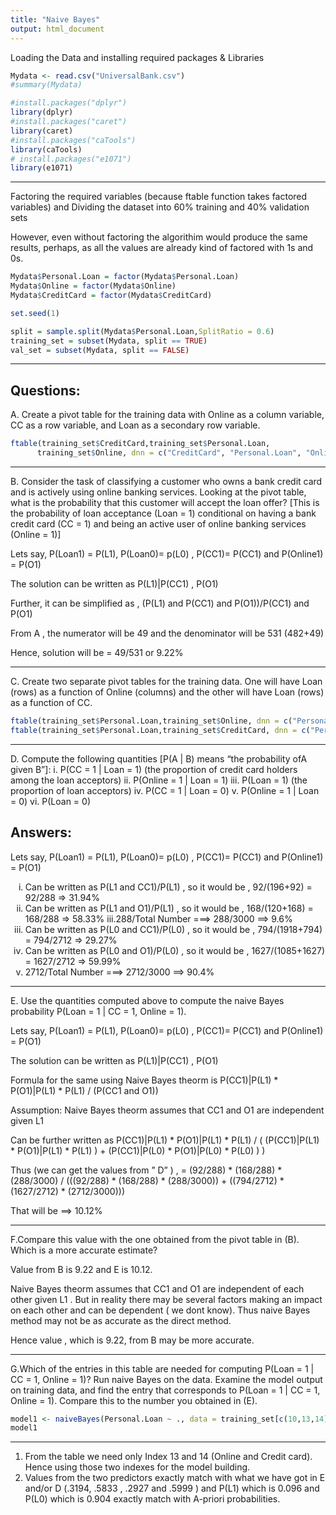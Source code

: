 ```yaml
---
title: "Naive Bayes"
output: html_document
---
```


Loading the Data and installing required packages & Libraries

```r

Mydata <- read.csv("UniversalBank.csv")
#summary(Mydata)

#install.packages("dplyr")
library(dplyr)
#install.packages("caret")
library(caret)
#install.packages("caTools")
library(caTools)
# install.packages("e1071")
library(e1071)

```

***

Factoring the required variables (because ftable function takes factored variables) and Dividing the dataset into 60% training and 40% validation sets

However, even without factoring the algorithim would produce the same results, perhaps, as all the values are already kind of factored with 1s and 0s.

```r

Mydata$Personal.Loan = factor(Mydata$Personal.Loan)
Mydata$Online = factor(Mydata$Online)
Mydata$CreditCard = factor(Mydata$CreditCard)

set.seed(1)

split = sample.split(Mydata$Personal.Loan,SplitRatio = 0.6)
training_set = subset(Mydata, split == TRUE)
val_set = subset(Mydata, split == FALSE)

```

***

## Questions:

A. Create a pivot table for the training data with Online as a column variable, CC as a row
variable, and Loan as a secondary row variable. 

```r


ftable(training_set$CreditCard,training_set$Personal.Loan,
      training_set$Online, dnn = c("CreditCard", "Personal.Loan", "Online"))


```

***

B. Consider the task of classifying a customer who owns a bank credit card and is actively using
online banking services. Looking at the pivot table, what is the probability that this customer
will accept the loan offer? [This is the probability of loan acceptance (Loan = 1) conditional on
having a bank credit card (CC = 1) and being an active user of online banking services (Online
= 1)]



Lets say, P(Loan1) = P(L1), P(Loan0)= p(L0) , P(CC1)= P(CC1) and P(Online1) = P(O1)


The solution can be written as P(L1)|P(CC1) , P(O1)

Further, it can be simplified as , (P(L1) and P(CC1) and P(O1))/P(CC1) and P(O1)

From A , the numerator will be 49 and the denominator will be 531 (482+49)

Hence, solution will be = 49/531 or 9.22%

***



C. Create two separate pivot tables for the training data. One will have Loan (rows) as a
function of Online (columns) and the other will have Loan (rows) as a function of CC.

```r

ftable(training_set$Personal.Loan,training_set$Online, dnn = c("Personal.Loan", "Online"))
ftable(training_set$Personal.Loan,training_set$CreditCard, dnn = c("Personal.Loan", "CreditCard"))


```
***

D. Compute the following quantities [P(A | B) means “the probability ofA given B”]:
i. P(CC = 1 | Loan = 1) (the proportion of credit card holders among the loan acceptors)
ii. P(Online = 1 | Loan = 1)
iii. P(Loan = 1) (the proportion of loan acceptors)
iv. P(CC = 1 | Loan = 0)
v. P(Online = 1 | Loan = 0)
vi. P(Loan = 0)

## Answers:

Lets say, P(Loan1) = P(L1), P(Loan0)= p(L0) , P(CC1)= P(CC1) and P(Online1) = P(O1)

i.  Can be written as P(L1 and CC1)/P(L1) , so it would be , 92/(196+92) = 92/288 => 31.94%
ii. Can be written as P(L1 and O1)/P(L1) , so it would be , 168/(120+168) = 168/288 => 58.33%
iii.288/Total Number ===> 288/3000  ==> 9.6%
iv. Can be written as P(L0 and CC1)/P(L0) , so it would be , 794/(1918+794) = 794/2712  => 29.27%
v.  Can be written as P(L0 and O1)/P(L0) , so it would be , 1627/(1085+1627) = 1627/2712 => 59.99%
vi. 2712/Total Number ===> 2712/3000 ==> 90.4%

***

E. Use the quantities computed above to compute the naive Bayes probability P(Loan = 1 | CC
= 1, Online = 1).


Lets say, P(Loan1) = P(L1), P(Loan0)= p(L0) , P(CC1)= P(CC1) and P(Online1) = P(O1)


The solution can be written as P(L1)|P(CC1) , P(O1)


Formula for the same using Naive Bayes theorm is P(CC1)|P(L1) * P(O1)|P(L1) * P(L1) / (P(CC1 and O1))

Assumption: Naive Bayes theorm assumes that CC1 and O1 are independent given L1

Can be further written as P(CC1)|P(L1) * P(O1)|P(L1) * P(L1) / ( (P(CC1)|P(L1) * P(O1)|P(L1) * P(L1) ) + (P(CC1)|P(L0) * P(O1)|P(L0) * P(L0) ) )

Thus (we can get the values from " D" ) , = (92/288) * (168/288) * (288/3000) / (((92/288) * (168/288) * (288/3000)) + ((794/2712) * (1627/2712) * (2712/3000)))

That will be ==> 10.12%


***

F.Compare this value with the one obtained from the pivot table in (B). Which is a more
accurate estimate?


Value from B is 9.22 and E is 10.12.

Naive Bayes theorm assumes that CC1 and O1 are independent of each other given L1 . But in reality there may be several factors making an impact on each other and can be dependent ( we dont know). Thus naive Bayes method may not be as accurate as the direct method. 

Hence value , which is 9.22,  from B may be more accurate.

***


G.Which of the entries in this table are needed for computing P(Loan = 1 | CC = 1, Online = 1)?
Run naive Bayes on the data. Examine the model output on training data, and find the entry
that corresponds to P(Loan = 1 | CC = 1, Online = 1). Compare this to the number you
obtained in (E).


```r
model1 <- naiveBayes(Personal.Loan ~ ., data = training_set[c(10,13,14)])
model1
```

***

1. From the table we need only Index 13 and 14 (Online and Credit card). Hence using those two indexes for the model building.
2. Values from the two predictors exactly match with what we have got in E and/or D (.3194, .5833 , .2927 and .5999 ) and P(L1) which is 0.096 and P(L0) which is 0.904 exactly match with A-priori probabilities.




    
